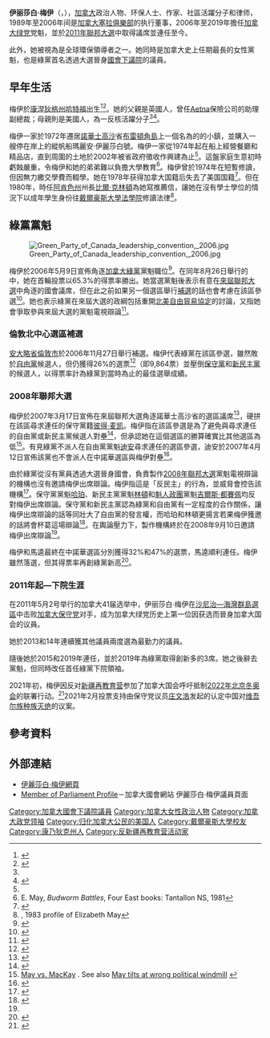 {{noteTA
|1=zh-cn:新斯科舍; zh-hk:諾華士高沙; zh-tw:新斯科細亞
|2=zh-cn:不列颠哥伦比亚;zh-hk:卑詩;zh-tw:英屬哥倫比亞
}}
{{Infobox Politician
| name=伊麗莎白·梅伊
| original_name=Elizabeth May
| honorific-suffix=<br><small>[[加拿大勋章|OC]], [[法学学士|LLB]] (Dalhousie) [[文学博士|DHumL]] (MSVU ''[[名誉学位|hc]]'') [[法学博士|LLD]] (UNB ''[[名誉学位|hc]]'') [[法学博士|LLD]] (MAU ''[[名誉学位|hc]]'')</small>
| image=Elizabeth May in July 2014.jpg
| caption=伊丽莎白·梅伊，攝於2014年7月
| office              = [[加拿大國會下議院|加拿大國會下議院]]<br>[[沙尼治—海灣群島選區|沙尼治—海灣群島選區]]議員
| term_start          = 2011年5月2日
| term_end            =
| predecessor    = {{tsl|en|Gary Lunn|倫葛禮}}
| successor           =
| office1 = 加拿大绿党党魁
| term_start1 = 2006年8月26日
| term_end1 = 2019年11月4日
| predecessor1 = {{tsl|en|Jim Harris (politician)|詹·哈里斯}}
| successor1 = {{le|喬·安·羅拔斯|Jo-Ann Roberts}}（代理）
| birth_date = {{Birth date and age|1954|6|9}}
| birth_place ={{US}}[[康乃狄格州|康乃狄格州]][[哈特福|哈特福]]
| party =[[加拿大绿党|加拿大绿党]]
| occupation = 政治人物、律师、作家、社區活躍分子
| children =
| alma_mater = {{tsl|en|Dalhousie Law School|達爾豪西法學院}} (1983)
| residence = {{CAN}}[[不列颠哥伦比亚省|不列颠哥伦比亚省]]悉尼
| nationality = {{USA}}（1954-1978）<br>{{CAN}}（1978-今天）
| spouse =
| religion = [[聖公宗|聖公宗]]
}}
'''伊丽莎白·梅伊'''（{{lang|en|Elizabeth May}}，{{bd|1954年|6月9日|catIdx=M}}），[[加拿大|加拿大]]政治人物、环保人士、作家、社區活躍分子和律师，1989年至2006年间是[[加拿大塞拉俱樂部|加拿大塞拉俱樂部]]的执行董事，2006年至2019年擔任[[加拿大绿党|加拿大绿党]]党魁，並於[[2011年加拿大國會下議院選舉|2011年聯邦大選]]中取得議席並連任至今。

此外，她被視為是全球環保領導者之一。她同時是加拿大史上任期最長的女性黨魁，也是綠黨首名透過大選晉身[[加拿大國會下議院|國會下議院]]的議員。

==早年生活==
梅伊於[[康涅狄格州|康涅狄格州]][[哈特福|哈特福]]出生<ref>{{Citation|first=Bill|last=Curry|title=On the Train: A Q&A with Elizabeth May|publisher=globeandmail.com|location=Toronto, Ontario|date=2008-09-08}}</ref><ref name="Elizabeth%20May%20Profile">{{Citation| first=By CP|title=Elizabeth May Profile|page=A8|publisher=''London Free Press''|location=London, Ontario|date=2006-08-27}}</ref>。她的父親是英國人，曾任[[Aetna|Aetna]]保險公司的助理副總裁；母親則是美國人，為一反核活躍分子<ref name="Elizabeth%20May%20Profile"/><ref name="Elizabeth%20May%20-%20biography">{{Citation|year=2008|title=Elizabeth May biography|publisher=[[加拿大绿党|加拿大绿党]]}}</ref>。

梅伊一家於1972年遷居[[諾華士高沙|諾華士高沙]]省[[布雷頓角島|布雷頓角島]]上一個名為的{{tsl|en|Margaree Harbour, Nova Scotia|馬格利海港}}的小鎮，並購入一艘停在岸上的縱帆船瑪麗安·伊麗莎白號。梅伊一家從1974年起在船上經營餐廳和精品店，直到周圍的土地於2002年被省政府徵收作興建{{tsl|en|Nova Scotia Route 19|19號省道}}為止<ref name="Elizabeth%20May%20-%20biography"/>。這盤家庭生意初時虧蝕嚴重，令梅伊和她的弟弟難以負擔大學教育<ref>E. May, ''Budworm Battles'', Four East books: Tantallon NS, 1981</ref>。梅伊曾於1974年在{{tsl|en|St. Francis Xavier University|聖方濟各沙勿略大學}}短暫修讀，但因無力繳交學費而輟學。她在1978年获得加拿大国籍后失去了美国国籍<ref>{{cite web|url=http://www.loe.org/images/content/081003/Elizabeth_bio_long.pdf|title=Elizabeth May Biography|accessdate=2011-04-03|archive-date=2012-03-20|archive-url=https://web.archive.org/web/20120320062528/http://www.loe.org/images/content/081003/Elizabeth_bio_long.pdf|dead-url=no}}</ref>。但在1980年，時任[[阿肯色州|阿肯色州]]州長[[比爾·克林頓|比爾·克林頓]]為她寫推薦信，讓她在沒有學士學位的情況下以成年學生身份往[[戴爾豪斯大學|戴爾豪斯大學]][[法學院|法學院]]修讀法律<ref>''{{tsl|en|Chatelaine (magazine)||Chatelaine}}'', 1983 profile of Elizabeth May</ref>。

==綠黨黨魁==
[[File:Green_Party_of_Canada_leadership_convention,_2006.jpg|left]]

梅伊於2006年5月9日宣佈角逐[[加拿大綠黨|加拿大綠黨]]黨魁職位<ref>{{cite web|url=http://www.ctv.ca/servlet/ArticleNews/story/CTVNews/20060414/green_party_060414/20060414?hub=Canada|title=Elizabeth May considers running for Green Party|publisher=CTV.ca|date=2006-04-14|accessdate=2011-03-28|archive-date=2007-11-11|archive-url=https://web.archive.org/web/20071111142212/http://www.ctv.ca/servlet/ArticleNews/story/CTVNews/20060414/green_party_060414/20060414?hub=Canada|dead-url=no}}</ref>。在同年8月26日舉行的{{tsl|en|Green Party of Canada leadership convention, 2006||黨魁選舉}}中，她在首輪投票以65.3%的得票率勝出。她當選黨魁後表示有意在[[2008年加拿大國會下議院選舉|來屆聯邦大選]]中角逐{{tsl|en|Cape Breton-Canso|布雷頓角－坎索選區}}的國會議席，但在此之前如果另一個選區舉行[[補選|補選]]的話也會考慮在該區參選<ref>{{cite web|url=http://www.canada.com/topics/news/national/story.html?id=2297cf57-dfae-4974-ad94-a7edfc9a9fa3&k=12457 |title=New Green leader to try for a seat in Cape Breton |publisher=Canada.com |accessdate=2011-03-28 |deadurl=yes |archiveurl=https://web.archive.org/web/20110604135959/http://www.canada.com/topics/news/national/story.html?id=2297cf57-dfae-4974-ad94-a7edfc9a9fa3&k=12457 |archivedate=2011-06-04 }}</ref>。她也表示綠黨在來屆大選的政綱包括重開[[北美自由貿易協定|北美自由貿易協定]]的討論，又指她會爭取參與來屆大選的黨魁電視辯論<ref>{{cite news|url=http://www.cbc.ca/canada/story/2006/08/26/greens.html|title=Renegotiate NAFTA, new Green party leader says|publisher=CBC.ca|date=2006-08-26|accessdate=2011-03-28|archive-date=2009-04-20|archive-url=https://web.archive.org/web/20090420040344/http://www.cbc.ca/canada/story/2006/08/26/greens.html}}</ref>。 

===倫敦北中心選區補選===
[[安大略省|安大略省]][[倫敦_(加拿大)|倫敦市]]{{tsl|en|London North Centre|北中心選區}}於2006年11月27日舉行補選。梅伊代表綠黨在該區參選，雖然敗於[[加拿大自由黨|自由黨]]候選人{{tsl|en|Glen Pearson|格倫·皮爾遜}}，但仍獲得26%的選票<ref>{{cite web |url=http://enr.elections.ca/ElectoralDistricts_e.aspx?ed=1382 |title=Elections Canada - Electoral Districts |publisher=Enr.elections.ca |date=2010-11-29 |accessdate=2011-03-28 |archive-date=2007-01-10 |archive-url=https://web.archive.org/web/20070110014641/http://enr.elections.ca/ElectoralDistricts_e.aspx?ed=1382 |dead-url=no }}</ref>（即9,864票）並壓倒[[加拿大保守黨|保守黨]]和[[加拿大新民主黨|新民主黨]]的候選人，以得票率計為綠黨到當時為止的最佳選舉成績。

===2008年聯邦大選===
梅伊於2007年3月17日宣佈在來屆聯邦大選角逐諾華士高沙省的{{tsl|en|Central Nova|中諾華}}選區議席<ref>{{cite web|url=http://www.ctv.ca/servlet/ArticleNews/story/CTVNews/20070317/may_candidacy_070317/20070317?hub=Canada|title=Greens' May to fight MacKay in next election|publisher=Ctv.ca|accessdate=2011-03-28|archive-date=2007-11-11|archive-url=https://web.archive.org/web/20071111142247/http://www.ctv.ca/servlet/ArticleNews/story/CTVNews/20070317/may_candidacy_070317/20070317?hub=Canada|dead-url=no}}</ref>，硬拼在該區尋求連任的保守黨籍{{tsl|en|Minister of National Defence (Canada)||國防部長}}[[彼得·麦凯|彼得·麦凯]]。梅伊指在該區參選是為了避免與尋求連任的自由黨或新民主黨候選人對壘<ref>{{cite news|author=Susan Delacourt Ottawa Bureau Chief|url=http://www.thestar.com/News/article/193492|title=Taking on MacKay: Is it May madness?|publisher=Thestar.com|date=2007-03-19|accessdate=2011-03-28|location=Toronto|archive-date=2012-10-20|archive-url=https://web.archive.org/web/20121020101843/http://www.thestar.com/News/article/193492}}</ref>，但承認她在這個選區的勝算確實比其他選區為低<ref>[http://www.theglobeandmail.com/servlet/story/RTGAM.20070319.wxmay19/BNStory/National/home May vs. MacKay] {{Wayback|url=http://www.theglobeandmail.com/servlet/story/RTGAM.20070319.wxmay19/BNStory/National/home |date=20070322193627 }}. See also [http://www.thestar.com/article/195201 May tilts at wrong political windmill] {{Wayback|url=http://www.thestar.com/article/195201 |date=20121020101933 }}</ref>。有見綠黨不派人在自由黨黨魁[[斯特凡·迪翁|迪安]]尋求連任的{{tsl|en|Saint-Laurent—Cartierville|聖洛康—卡地亞圍}}選區參選，迪安於2007年4月12日宣佈該黨也不會派人在中諾華選區與梅伊對壘<ref>{{cite news|url=http://www.cbc.ca/canada/story/2007/04/12/dion-may.html|title=Liberals agree not to run candidate against Green leader|publisher=CBC.ca|date=2007-04-12|accessdate=2011-03-28|archive-date=2010-12-03|archive-url=https://web.archive.org/web/20101203142240/http://www.cbc.ca/canada/story/2007/04/12/dion-may.html}}</ref>。

由於綠黨從沒有黨員透過大選晉身國會，負責製作[[2008年加拿大國會下議院選舉|2008年聯邦大選]]黨魁電視辯論的機構也沒有邀請梅伊出席辯論。梅伊指這是「反民主」的行為，並威脅會控告該機構<ref name="NatPost110330">{{cite news| url=http://news.nationalpost.com/2011/03/30/timeline-elizabeth-mays-quest-to-be-in-the-debate/|work=《全國郵報》|title=Timeline: Elizabeth May’s quest to be in the debate|date=2011年3月30日}}</ref>。保守黨黨魁[[史蒂芬·哈珀|哈珀]]、新民主黨黨魁[[傑克·林頓|林頓]]和[[魁人政團|魁人政團]]黨魁[[吉爾斯·都賽佩|吉爾斯·都賽佩]]均反對梅伊出席辯論。保守黨和新民主黨認為綠黨和自由黨有一定程度的合作關係，讓梅伊出席辯論的話等同壯大了自由黨的發言權，而哈珀和林頓更揚言若果梅伊獲邀的話將會杯葛這場辯論<ref>{{cite news|url=http://www.canada.com/windsorstar/news/story.html?id=0530e40c-a6ae-4149-afa9-ab963384c53f|title=Greens fight to debate|date=2008-09-09|work=Windsor Star|accessdate=2011-04-13|deadurl=yes|archiveurl=https://web.archive.org/web/20121110070944/http://www.canada.com/windsorstar/news/story.html?id=0530e40c-a6ae-4149-afa9-ab963384c53f|archivedate=2012年11月10日}}</ref>。在輿論壓力下，製作機構終於在2008年9月10日邀請梅伊出席辯論<ref name="NatPost110330"/>。

梅伊和馬逵最終在中諾華選區分別獲得32%和47%的選票，馬逵順利連任。梅伊雖然落選，但其得票率再創綠黨新高<ref>{{cite web |last=Yaffe |first=Barbara |url=http://www.vancouversun.com/news/Trudeau+MacKay+among+politicians+watch+2011/4055636/story.html |title=May, Trudeau, MacKay among politicians to watch in 2011 |publisher=Vancouversun.com |date=2011-01-04 |accessdate=2011-03-28 }}{{dead link|date=2018年2月 |bot=InternetArchiveBot |fix-attempted=yes }}</ref>。

===2011年起—下院生涯===
在2011年5月2号举行的加拿大41届选举中，伊丽莎白·梅伊在[[沙尼治—海灣群島選區|沙尼治—海灣群島選區]]中击败[[加拿大保守党|加拿大保守党]]对手{{tsl|en|Gary Lunn|倫葛禮}}，成为加拿大绿党历史上第一位因获选而晉身加拿大国会的议員。

她於2013和14年連續獲其他議員兩度選為最勤力的議員。

隨後她於2015和2019年連任，並於2019年為綠黨取得創新多的3席。她之後辭去黨魁，但同時改任首任綠黨下院領袖。

2021年初，梅伊因反对[[新疆再教育营|新疆再教育营]]参加了加拿大国会呼吁抵制[[2022年北京冬奥会|2022年北京冬奥会]]的联署行动。<ref>{{cite news |author1=柳飞 |title=加拿大国会议员连署 吁国际奥委会弃北京冬奥另觅举办地 |url=https://www.rfa.org/mandarin/yataibaodao/junshiwaijiao/lf-02082021091338.html |accessdate=2021-02-09 |agency=自由亚洲电台 |date=2021-02-08 |archive-date=2021-02-15 |archive-url=https://web.archive.org/web/20210215005858/https://www.rfa.org/mandarin/yataibaodao/junshiwaijiao/lf-02082021091338.html }}</ref>2021年2月投票支持由保守党议员[[庄文浩|庄文浩]]发起的认定中国对[[维吾尔族种族灭绝|维吾尔族种族灭绝]]的议案。

==參考資料==
{{reflist|2}}

==外部連結==
{{commonscat|Elizabeth May}}
*[https://web.archive.org/web/20160110161053/http://elizabethmay.ca/ 伊麗莎白·梅伊網頁] {{en icon}}
*[http://www.parl.gc.ca/membersofparliament/ProfileCandidate.aspx?Key=169907&Language=E Member of Parliament Profile]－加拿大國會網站 伊麗莎白·梅伊議員頁面 {{en icon}}

{{Authority control}}
{{DEFAULTSORT:May, Elizabeth}}
[[Category:加拿大國會下議院議員|Category:加拿大國會下議院議員]]
[[Category:加拿大女性政治人物|Category:加拿大女性政治人物]]
[[Category:加拿大政党领袖|Category:加拿大政党领袖]]
[[Category:归化加拿大公民的美国人|Category:归化加拿大公民的美国人]]
[[Category:戴爾豪斯大學校友|Category:戴爾豪斯大學校友]]
[[Category:康乃狄克州人|Category:康乃狄克州人]]
[[Category:反新疆再教育营活动家|Category:反新疆再教育营活动家]]